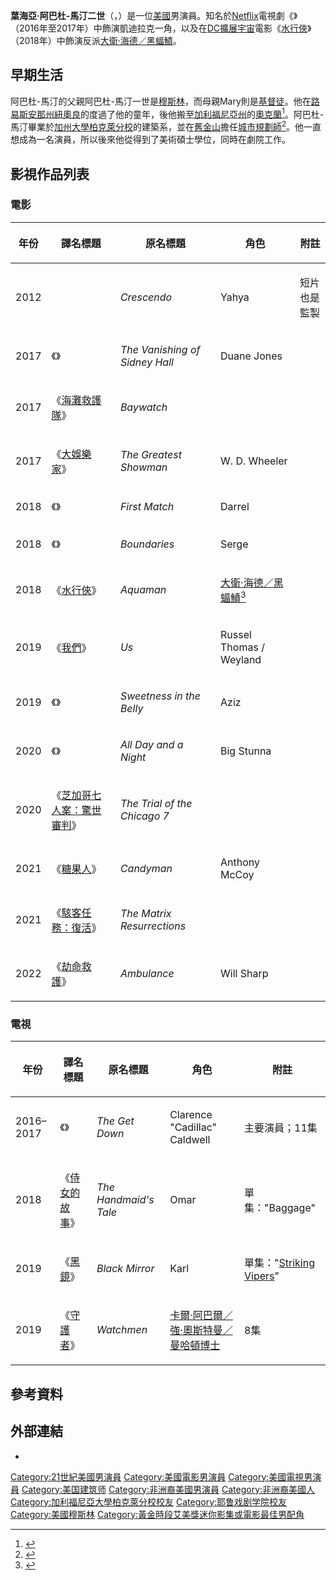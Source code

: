 {{noteTA
|G1=Show
|G2=Movie
|G3=TV
|1=zh-hk:我們·異;zh-tw:我們;zh-cn:我们;
|2=zh-hk:亞度-馬甸;zh-tw:阿巴杜-馬汀;zh-cn:阿卜杜勒-迈丁;
}}
{{Infobox entertainer
| type          = 男演員
| name          = 葉海亞·阿巴杜-馬汀二世
| foreignname   = {{lang|en|Yahya Abdul-Mateen II}}
| image         = Yahya Abdul-Mateen II by Gage Skidmore.jpg
| image_size    = 
| caption       = 阿巴杜-馬汀於2018年[[聖地亞哥國際漫畫展|聖地亞哥國際漫畫展]]
| birth_date    = {{birth date and age|1986|07|15}}
| birth_place   = 美國[[路易斯安那州|路易斯安那州]][[新奧爾良|新奧爾良]]
| education     = [[加利福尼亞大學柏克萊分校|加利福尼亞大學柏克萊分校]]（{{link-en|Bachelor of Architecture|Bachelor of Architecture|BArch}}）<br />[[耶魯大學|耶魯大學]]（[[藝術創作碩士|MFA]]）
| occupation    = [[演員|演員]]
| yearsactive   = 2012年至今
}}
'''葉海亞·阿巴杜-馬汀二世'''（{{lang-en|Yahya Abdul-Mateen II}}，{{bd|1986年|7月15日}}）是一位[[美國|美國]]男演員。知名於[[Netflix|Netflix]]電視劇《{{link-en|布朗克斯：街頭少年音樂夢|The Get Down}}》（2016年至2017年）中飾演凱迪拉克一角，以及在[[DC擴展宇宙|DC擴展宇宙]]電影《[[水行俠_(電影)|水行俠]]》（2018年）中飾演反派[[黑蝠鱝|大衛·海德／黑蝠鱝]]。

== 早期生活 ==
阿巴杜-馬汀的父親阿巴杜-馬汀一世是[[穆斯林|穆斯林]]，而母親Mary則是[[基督徒|基督徒]]。他在[[路易斯安那州|路易斯安那州]][[紐奧良|紐奧良]]的{{link-en|木蘭項目|Magnolia Projects}}度過了他的童年，後他搬至[[加利福尼亞州|加利福尼亞州]]的[[奧克蘭_(加利福尼亞州)|奧克蘭]]<ref name="Aug2016GN">{{cite news|last1=Ortved|first1=John|title=Meet ‘The Get Down’ lead actor Yahya Abdul-Mateen II|url=http://gulfnews.com/leisure/television/meet-the-get-down-lead-actor-yahya-abdul-mateen-ii-1.1874614|accessdate=2017-02-05|work=GulfNews|date=2016-08-06|archive-date=2018-06-15|archive-url=https://web.archive.org/web/20180615084707/https://gulfnews.com/leisure/television/meet-the-get-down-lead-actor-yahya-abdul-mateen-ii-1.1874614|dead-url=no}}</ref>。阿巴杜-馬汀畢業於[[加州大學柏克萊分校|加州大學柏克萊分校]]的建築系，並在[[舊金山|舊金山]]擔任[[城市規劃師|城市規劃師]]<ref name="Aug2016CBS">{{cite news|last1=Park|first1=Andrea|title=How "Get Down" star Yahya Abdul-Mateen II went from architecture to acting|url=http://www.cbsnews.com/news/how-get-down-star-yahya-abdul-mateen-ii-went-from-architecture-to-acting/|accessdate=2017-02-05|work=CBS News|date=2016-08-19|language=en|archive-date=2019-04-02|archive-url=https://web.archive.org/web/20190402085941/https://www.cbsnews.com/news/how-get-down-star-yahya-abdul-mateen-ii-went-from-architecture-to-acting/|dead-url=no}}</ref>。他一直想成為一名演員，所以後來他從{{link-en|耶魯大學戲劇學院|Yale School of Drama}}得到了美術碩士學位，同時在劇院工作。

== 影視作品列表 ==
=== 電影 ===
{| class="wikitable"
|- style="background:#b0c4de; text-align:center;"
! 年份
! 譯名標題
! 原名標題
! 角色
! 附註
|-
| 2012
| {{n/a}}
| ''Crescendo''
| Yahya
| 短片<br />也是監製
|-
| 2017
| 《{{link-en|西德尼豪爾|The Vanishing of Sidney Hall}}》
| ''The Vanishing of Sidney Hall''
| Duane Jones
|
|-
| 2017
| 《[[海灘救護隊_(電影)|海灘救護隊]]》
| ''Baywatch''
| {{link-en|蓋納·艾勒比|Garner Ellerbee}}
|
|-
| 2017
| 《[[大娛樂家_(電影)|大娛樂家]]》
| ''The Greatest Showman''
| W. D. Wheeler
|
|-
| 2018
| 《{{link-en|初賽 (電影)|First Match|初賽}}》
| ''First Match''
| Darrel
|
|-
| 2018
| 《{{link-en|愛是狗愛是貓|Boundaries (2018 film)}}》
| ''Boundaries''
| Serge
|
|-
| 2018
| 《[[水行俠_(電影)|水行俠]]》
| ''Aquaman''
| [[黑蝠鱝|大衛·海德／黑蝠鱝]]<ref>{{cite news|last1=Kit|first1=Borys|title='Aquaman' Finds Its Black Manta Villain With 'Get Down' Actor (Exclusive)|url=http://www.hollywoodreporter.com/heat-vision/aquaman-finds-black-manta-villain-get-down-actor-970629|accessdate=2017-02-05|work=The Hollywood Reporter|date=2017-01-31|language=en|archive-date=2017-02-01|archive-url=https://web.archive.org/web/20170201003020/http://www.hollywoodreporter.com/heat-vision/aquaman-finds-black-manta-villain-get-down-actor-970629|dead-url=no}}</ref>
| 
|-
| 2019
| 《[[我們_(2019年電影)|我們]]》
| ''Us''
| Russel Thomas / Weyland
|
|-
| 2019
| 《{{link-en|腹中甜|Sweetness in the Belly}}》
| ''Sweetness in the Belly''
| Aziz
|
|-
| 2020
| 《{{link-en|此生漫漫|All Day and a Night}}》
| ''All Day and a Night''
| Big Stunna
|
|-
| 2020
| 《[[芝加哥七人案：驚世審判|芝加哥七人案：驚世審判]]》
| ''The Trial of the Chicago 7''
| {{link-en|巴比·希爾|Bobby Seale}}
|
|-
| 2021
| 《[[糖果人|糖果人]]》
| ''Candyman''
| Anthony McCoy
|
|-
| 2021
| 《[[駭客任務：復活|駭客任務：復活]]》
| ''The Matrix Resurrections''
| {{link-en|莫菲斯 (駭客任務)|Morpheus (The Matrix)|莫菲斯}}
|
|-
| 2022
| 《[[劫命救護|劫命救護]]》
| ''Ambulance''
| Will Sharp
|
|}

=== 電視 ===
{| class="wikitable"
|-  style="background:#b0c4de; text-align:center;"
! 年份
! 譯名標題
! 原名標題
! 角色
! 附註
|-
| 2016–2017
| 《{{link-en|布朗克斯：街頭少年音樂夢|The Get Down}}》
| ''The Get Down''
| Clarence "Cadillac" Caldwell
| 主要演員；11集
|-
| 2018
| 《[[侍女的故事_(電視劇)|侍女的故事]]》
| ''The Handmaid's Tale''
| Omar
| 單集："Baggage"
|-
| 2019
| 《[[黑鏡|黑鏡]]》
| ''Black Mirror''
| Karl
| 單集："[[Striking_Vipers|Striking Vipers]]"
|-
| 2019
| 《[[守護者_(電視劇)|守護者]]》
| ''Watchmen''
| [[曼哈頓博士|卡爾·阿巴爾／強·奧斯特曼／曼哈頓博士]]
| 8集
|}

== 參考資料 ==
{{reflist|30em}}

== 外部連結 ==
* {{IMDb name|5584344}}

{{黄金时段艾美奖迷你影集或电视电影最佳男配角}}
{{Authority control}}
{{DEFAULTSORT:Abdul-Mateen II, Yahya}}
[[Category:21世紀美國男演員|Category:21世紀美國男演員]]
[[Category:美國電影男演員|Category:美國電影男演員]]
[[Category:美國電視男演員|Category:美國電視男演員]]
[[Category:美国建筑师|Category:美国建筑师]]
[[Category:非洲裔美國男演員|Category:非洲裔美國男演員]]
[[Category:非洲裔美國人|Category:非洲裔美國人]]
[[Category:加利福尼亞大學柏克萊分校校友|Category:加利福尼亞大學柏克萊分校校友]]
[[Category:耶鲁戏剧学院校友|Category:耶鲁戏剧学院校友]]
[[Category:美國穆斯林|Category:美國穆斯林]]
[[Category:黃金時段艾美獎迷你影集或電影最佳男配角|Category:黃金時段艾美獎迷你影集或電影最佳男配角]]